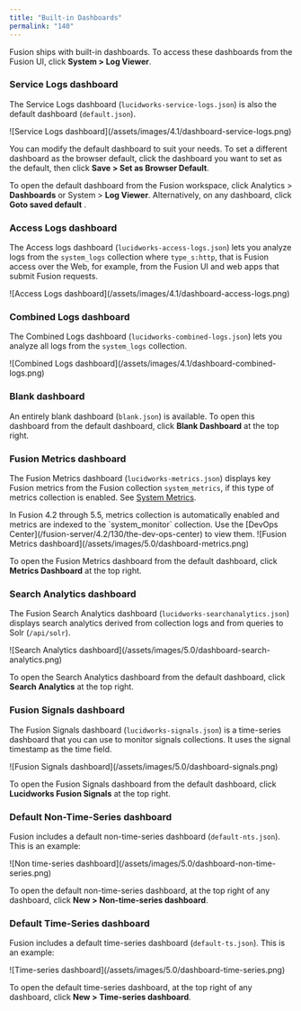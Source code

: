 ```yaml
---
title: "Built-in Dashboards"
permalink: "140"
---
```



Fusion ships with built-in dashboards. To access these dashboards from the Fusion UI, click **System > Log Viewer**.

### Service Logs dashboard

The Service Logs dashboard (`lucidworks-service-logs.json`) is also the default dashboard (`default.json`).

<Frame>![Service Logs dashboard](/assets/images/4.1/dashboard-service-logs.png)</Frame>

You can modify the default dashboard to suit your needs. To set a different dashboard as the browser default, click the dashboard you want to set as the default, then click **Save > Set as Browser Default**.

To open the default dashboard from the Fusion workspace, click Analytics <InlineImage src="/assets/images/4.0/icons/workspace-menu-analytics.png"/> > **Dashboards** or System <InlineImage src="/assets/images/4.0/icons/workspace-menu-system.png"/> > **Log Viewer**. Alternatively, on any dashboard, click **Goto saved default** <InlineImage src="/assets/images/common/dashboards/open-default-dashboard.png"/>.

### Access Logs dashboard

The Access logs dashboard (`lucidworks-access-logs.json`) lets you analyze logs from the `system_logs` collection where `type_s:http`, that is Fusion access over the Web, for example, from the Fusion UI and web apps that submit Fusion requests.

<Frame>![Access Logs dashboard](/assets/images/4.1/dashboard-access-logs.png)</Frame>

### Combined Logs dashboard

The Combined Logs dashboard (`lucidworks-combined-logs.json`) lets you analyze all logs from the `system_logs` collection.

<Frame>![Combined Logs dashboard](/assets/images/4.1/dashboard-combined-logs.png)</Frame>

### Blank dashboard

An entirely blank dashboard (`blank.json`) is available. To open this dashboard from the default dashboard, click **Blank Dashboard** at the top right.

### Fusion Metrics dashboard

The Fusion Metrics dashboard (`lucidworks-metrics.json`) displays key Fusion metrics from the Fusion collection `system_metrics`, if this type of metrics collection is enabled. See [System Metrics](/fusion-server/4.2/198/system-metrics).

<Note>
In Fusion 4.2 through 5.5, metrics collection is automatically enabled and metrics are indexed to the `system_monitor` collection. Use the [DevOps Center](/fusion-server/4.2/130/the-dev-ops-center) to view them.
</Note>

<Frame>![Fusion Metrics dashboard](/assets/images/5.0/dashboard-metrics.png)</Frame>

To open the Fusion Metrics dashboard from the default dashboard, click **Metrics Dashboard** at the top right.

### Search Analytics dashboard

The Fusion Search Analytics dashboard (`lucidworks-searchanalytics.json`) displays search analytics derived from collection logs and from queries to Solr (`/api/solr`).

<Frame>![Search Analytics dashboard](/assets/images/5.0/dashboard-search-analytics.png)</Frame>

To open the Search Analytics dashboard from the default dashboard, click **Search Analytics** at the top right.

### Fusion Signals dashboard

The Fusion Signals dashboard (`lucidworks-signals.json`) is a time-series dashboard that you can use to monitor signals collections. It uses the signal timestamp as the time field.

<Frame>![Fusion Signals dashboard](/assets/images/5.0/dashboard-signals.png)</Frame>

To open the Fusion Signals dashboard from the default dashboard, click **Lucidworks Fusion Signals** at the top right.

### Default Non-Time-Series dashboard

Fusion includes a default non-time-series dashboard (`default-nts.json`). This is an example:

<Frame>![Non time-series dashboard](/assets/images/5.0/dashboard-non-time-series.png)</Frame>

To open the default non-time-series dashboard, at the top right of any dashboard, click **New > Non-time-series dashboard**.

### Default Time-Series dashboard

Fusion includes a default time-series dashboard (`default-ts.json`). This is an example:

<Frame>![Time-series dashboard](/assets/images/5.0/dashboard-time-series.png)</Frame>

To open the default time-series dashboard, at the top right of any dashboard, click **New > Time-series dashboard**.